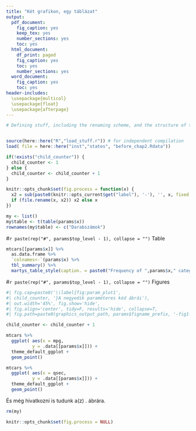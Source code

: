 ```yaml
---
title: "Két grafikon, egy táblázat"
output:
  pdf_document: 
    fig_caption: yes
    keep_tex: yes
    number_sections: yes
    toc: yes
  html_document:
    df_print: paged
    fig_caption: yes
    toc: yes
    number_sections: yes
  word_document: 
    fig_caption: yes
    toc: yes
header-includes:
  \usepackage{multicol}
  \usepackage{float}
  \usepackage{afterpage}
---
```


<!---
Atzs munkája nyomán (copy-paste-tel)

A header-be még ezek kellettek volna, de kivettem, helyette az egész envir.-t frissítem:

params:
  x: !r c("cyl")
  top_level: 1
  figname_prefix: h0
  
Ezt ugyan használja a file, de nem tudja felülírni a load() paranccsal a régi env.-ből a beolvasandó rdata.
--->

```r

# Defining stuff, including the renaming scheme, and the structure of the output


source(here::here("R","load_stuff.r")) # for independent compilation
load( file = here::here("inst","states", "before_chap2.Rdata"))

if(!exists("child_counter")) {
  child_counter <- 1
} else {
  child_counter <- child_counter + 1
}

knitr::opts_chunk$set(fig.process = function(x) {
  x2 = sub(paste0(knitr::opts_current$get("label"), '-'), '', x, fixed = T)
  if (file.rename(x, x2)) x2 else x
})

my <- list()
my$table <- t(table(params$x))
rownames(my$table) <- c("Darabszámok")
```

#`r paste(rep("#", params$top_level - 1), collapse = "")` Table

```r

mtcars[[params$x]] %>%
  as.data.frame %>%
  `colnames<-`(params$x) %>%
  tbl_summary() %>%
  martys_table_style(caption. = paste0("Frequency of ",params$x," categories"))

```


#`r paste(rep("#", params$top_level - 1), collapse = "")` Figures

```r
#| fig.cap=paste0('\\label{fig:param_plot1', 
#| child_counter, '}A negyedik paraméteres kód ábrái'),
#| out.width='45%', fig.show='hide', 
#| fig.align='center', tidy=F, results='hide', collapse=T,
#| fig.path=paste0(graphics_output_path, params$figname_prefix, '-fig1-')

child_counter <- child_counter + 1

mtcars %>%
  ggplot( aes(x = mpg,
          y = .data[[params$x]])) +
  theme_default_ggplot +
  geom_point()

mtcars %>%
  ggplot( aes(x = qsec,
          y = .data[[params$x]])) +
  theme_default_ggplot +
  geom_point()

```

\begin{figure}[h]
\begin{multicols}{2}
\begin{figure}[H]
\includegraphics[width = \linewidth]{`r paste0(graphics_output_path, params$figname_prefix, '-fig1-1')`}
\caption{Bal oldali ábra}
\label{fig:bar2_a`r child_counter`}
\end{figure}

\columnbreak

\begin{figure}[H]
\includegraphics[width = \linewidth]{`r paste0(graphics_output_path, params$figname_prefix, '-fig1-2')`}
\centering
\caption{Jobb oldali ábra}
\label{fig:bar2_b`r child_counter`}
\end{figure}
\end{multicols}
\end{figure}


És még hivatkozni is tudunk a(z) \ref{fig:param_plot1`r child_counter`}. ábrára.

```r
rm(my)

knitr::opts_chunk$set(fig.process = NULL)
```

